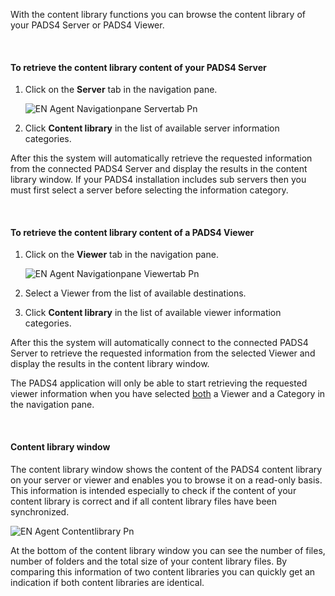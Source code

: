 With the content library functions you can browse the content library of your PADS4 Server or PADS4 Viewer.

 

#### **To retrieve the content library content of your PADS4 Server**

1. Click on the **Server** tab in the navigation pane.

   ![EN Agent Navigationpane Servertab Pn](/images/digital-signage/windows-applications/agent/remote-management-and-monitoring/EN-Agent-Navigationpane-Servertab.png)
2. Click **Content library** in the list of available server information categories.

After this the system will automatically retrieve the requested information from the connected PADS4 Server and display the results in the content library window. If your PADS4 installation includes sub servers then you must first select a server before selecting the information category.

 

#### **To retrieve the content library content of a PADS4 Viewer**

1. Click on the **Viewer** tab in the navigation pane.

   ![EN Agent Navigationpane Viewertab Pn](/images/digital-signage/windows-applications/agent/remote-management-and-monitoring/EN-Agent-Navigationpane-Viewertab.png)
2. Select a Viewer from the list of available destinations.
3. Click **Content library** in the list of available viewer information categories.

After this the system will automatically connect to the connected PADS4 Server to retrieve the requested information from the selected Viewer and display the results in the content library window.

<Warning>
  The PADS4 application will only be able to start retrieving the requested viewer information when you have selected <u>both</u> a Viewer and a Category in the navigation pane.
</Warning>

 

#### **Content library window**

The content library window shows the content of the PADS4 content library on your server or viewer and enables you to browse it on a read-only basis. This information is intended especially to check if the content of your content library is correct and if all content library files have been synchronized.

![EN Agent Contentlibrary Pn](/images/digital-signage/windows-applications/agent/remote-management-and-monitoring/EN-Agent-Contentlibrary.png)

<Tip>
  At the bottom of the content library window you can see the number of files, number of folders and the total size of your content library files. By comparing this information of two content libraries you can quickly get an indication if both content libraries are identical.
</Tip>